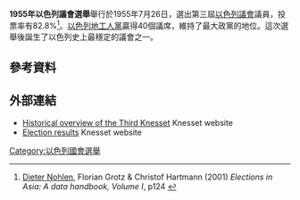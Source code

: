 '''1955年以色列議會選舉'''舉行於1955年7月26日，選出第三屆[[以色列議會|以色列議會]]議員，投票率有82.8%<ref>[[Dieter_Nohlen|Dieter Nohlen]], Florian Grotz & Christof Hartmann (2001) ''Elections in Asia: A data handbook, Volume I'', p124 {{ISBN|0-19-924958-X}}</ref>。[[以色列地工人黨|以色列地工人黨]]贏得40個議席，維持了最大政黨的地位。這次選舉後誕生了以色列史上最穩定的議會之一。
==參考資料==
{{reflist}}
==外部連結==
*[https://www.knesset.gov.il/review/ReviewPage.aspx?kns=3&lng=3 Historical overview of the Third Knesset] {{Wayback|url=https://www.knesset.gov.il/review/ReviewPage.aspx?kns=3&lng=3 |date=20210411021622 }} Knesset website
*[https://www.knesset.gov.il/description/eng/eng_mimshal_res3.htm Election results] {{Wayback|url=https://www.knesset.gov.il/description/eng/eng_mimshal_res3.htm |date=20210411021620 }} Knesset website
{{以色列選舉}}
[[Category:以色列國會選舉|Category:以色列國會選舉]]